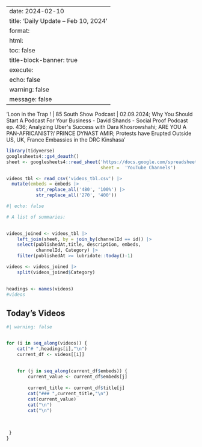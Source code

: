 
---
date: 2024-02-10
title: 'Daily Update – Feb 10, 2024'
format: 
    html:
      toc: false
title-block-banner: true
execute:
    echo: false
    warning: false
    message: false
---
'Loon in the Trap ! | 85 South Show Podcast | 02.09.2024; Why You Should Start A Podcast For Your Business - David Shands - Social Proof Podcast ep. 436; Analyzing Uber&#39;s Success with Dara Khosrowshahi; ARE YOU A PAN-AFRICANIST?/ PRINCE DYNAST AMIR; Protests have Erupted Outside US, UK, France Embassies in the DRC Kinshasa'

```r

library(tidyverse)
googlesheets4::gs4_deauth()
sheet <- googlesheets4::read_sheet('https://docs.google.com/spreadsheets/d/1bJIUEOh8yUg46dREnE_bXlha9K35nqkFk85CyQYn2eY/edit#gid=932148422',
                                   sheet =  'YouTube Channels')

videos_tbl <- read_csv('videos_tbl.csv') |> 
  mutate(embeds = embeds |> 
           str_replace_all('480', '100%') |> 
           str_replace_all('270', '400'))

```

```r
#| echo: false

# A list of summaries:

 
videos_joined <- videos_tbl |> 
    left_join(sheet, by = join_by(channelId == id)) |> 
    select(publishedAt,title, description, embeds, 
           channelId, Category) |> 
    filter(publishedAt >= lubridate::today()-1)

videos <- videos_joined |>  
    split(videos_joined$Category) 
    

headings <- names(videos)
#videos
```

## Today's Videos

::: panel-tabset
```r
#| warning: false


for (i in seq_along(videos)) {
    cat("# ",headings[i],"\n")
    current_df <- videos[[i]]
  
    
    for (j in seq_along(current_df$embeds)) {
        current_value <- current_df$embeds[j]
        
        current_title <- current_df$title[j]
        cat("### ",current_title,"\n")
        cat(current_value)
        cat("\n")
        cat("\n") 
         
         
         
 }
}
```
:::
